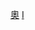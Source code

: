 {{National squad
 | name      = 2008年奧運會男子足球意大利參賽名單
 | bg        = #0066BC
 | fg        = white
 | bordercolor = darkblue
 | country   = 意大利
 | flag      = Italy
 | comp link = 2008年夏季奧林匹克運動會男子足球比賽
 | comp      = 2008年夏季奥运会男子足球比赛
 | p1        = [[埃米利亚诺·维维亚诺|-{zh-hans:维维亚诺; zh-hk:維域安奴}-]] 
 | p2        = [[馬高·莫達|-{zh-hans:马科·莫塔;zh-hk:馬高·莫達;zh-tw:馬科·莫塔;}-]] 
 | p3        = [[保羅·德切列|-{zh-hans:德切利;zh-hk:迪錫尼;zh-tw:德切利;}-]]
 | p4        = [[安东尼奥·诺切里诺|-{zh-hans:诺切里诺;zh-hk:洛斯連奴;zh-tw:諾切里諾;}-]] 
 | p5        = [[卢卡·奇加里尼|-{zh-hans:奇加里尼;zh-hk:施加列尼;zh-tw:奇加里尼;}-]] 
 | p6        = [[多梅尼科·克里西托|-{zh-hans:克里西托;zh-hk:基斯薛圖;zh-tw:克里西托;}-]]
 | p7        = [[列卡度·蒙度利禾|-{zh-hans:蒙托里沃;zh-hk:蒙度利禾;zh-tw:蒙托里沃;}-]] 
 | p8        = [[克劳迪奥·马尔基西奥|-{zh-hans:马尔基西奥;zh-hk:馬治斯奧;zh-tw:馬爾基西奧;}-]]  
 | p9        = [[湯馬素·洛基|-{zh-hans:罗基;zh-hk:洛基;zh-tw:羅基;}-]] 
 | p10       = [[塞巴斯蒂安·吉奥文科|-{zh-hans:吉奥文科;zh-hk:基奧雲高;zh-tw:吉奧文科;}-]] 
 | p11       = [[朱塞佩·罗西|-{zh-hans:罗西;zh-hk:羅斯;zh-tw:羅西;}-]] 
 | p12       = [[达尼埃莱·德塞纳|-{zh-hans:德塞纳;zh-hk:迪辛拿}-]]
 | p13       = [[安德雷亚·科达|-{zh-hans:科达;zh-hk:哥達}-]] 
 | p14       = [[罗伯特·阿夸弗雷斯卡|-{zh-hans:阿夸弗雷斯卡;zh-hk:阿基費斯加;zh-tw:阿夸弗雷斯卡;}-]] 
 | p15       = [[薩爾瓦托雷·博凱蒂|-{zh-hans:博凯蒂;zh-tw:博凱蒂;zh-hk:保捷迪}-]] 
 | p16       = [[洛伦佐·德西尔维斯特里|-{zh-hans:德西尔维斯特里;zh-hk:迪施維斯查;zh-tw:德西爾維斯特里;}-]] 
 | p17       = [[伊尼亚齐奥·阿巴特|-{zh-hans:阿巴特;zh-hk:阿比迪;zh-tw:阿巴特;}-]] 
 | p18       = [[安德雷亚·孔西利|-{zh-hans:孔西利;zh-hk:干斯格利}-]] 
 | coach     = [[皮埃爾路易吉·卡西拉吉|-{zh-hans:卡西拉吉;zh-hk:卡沙拉基;zh-tw:卡西拉吉;}-]]
}}<noinclude>
[[Category:意大利國家足球隊模板|奧]]
[[Category:2008年奧運會男子足球參賽名單模板|I]]
</noinclude>